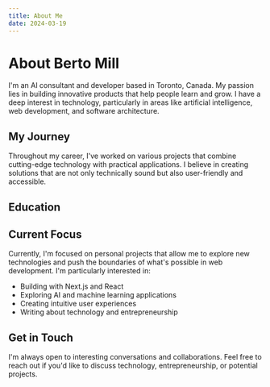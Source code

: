 ```yaml
---
title: About Me
date: 2024-03-19
---
```


# About Berto Mill

I'm an AI consultant and developer based in Toronto, Canada. My passion lies in building innovative products that help people learn and grow. I have a deep interest in technology, particularly in areas like artificial intelligence, web development, and software architecture.

## My Journey

Throughout my career, I've worked on various projects that combine cutting-edge technology with practical applications. I believe in creating solutions that are not only technically sound but also user-friendly and accessible.

## Education



## Current Focus

Currently, I'm focused on personal projects that allow me to explore new technologies and push the boundaries of what's possible in web development. I'm particularly interested in:

- Building with Next.js and React
- Exploring AI and machine learning applications
- Creating intuitive user experiences
- Writing about technology and entrepreneurship

## Get in Touch

I'm always open to interesting conversations and collaborations. Feel free to reach out if you'd like to discuss technology, entrepreneurship, or potential projects. 